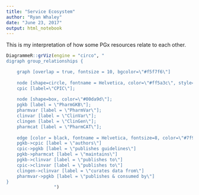 ```yaml
---
title: "Service Ecosystem"
author: "Ryan Whaley"
date: "June 23, 2017"
output: html_notebook
---
```


This is my interpretation of how some PGx resources relate to each other.

```r
DiagrammeR::grViz(engine = "circo", "
digraph group_relationships {

    graph [overlap = true, fontsize = 10, bgcolor=\"#f5f7f6\"]
    
    node [shape=circle, fontname = Helvetica, color=\"#ff5a3c\", style=filled, fillcolor=\"white\", fontsize = 10]
    cpic [label=\"CPIC\"];
    
    node [shape=box, color=\"#00da9d\"];
    pgkb [label = \"PharmGKB\"];
    pharmvar [label = \"PharmVar\"]; 
    clinvar [label = \"ClinVar\"]; 
    clingen [label = \"ClinGen\"];
    pharmcat [label = \"PharmCAT\"];
    
    edge [color = black, fontname = Helvetica, fontsize=8, color=\"#7f9298\", labelfontcolor=\"#0d404e\", labeljust=r]
    pgkb->cpic [label = \"authors\"]
    cpic->pgkb [label = \"publishes guidelines\"]
    pgkb->pharmcat [label = \"maintains\"]
    pgkb->clinvar [label = \"publishes to\"]
    cpic->clinvar [label = \"publishes to\"]
    clingen->clinvar [label = \"curates data from\"]
    pharmvar->pgkb [label = \"publishes & consumed by\"]
}
                  ")
```